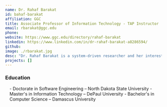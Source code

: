 ```yaml
---
name: Dr. Rahaf Barakat
id: bahaf-barakat
affiliation: GGC
title: Associate Professor of Information Technology - TAP Instructor
email: rbarakat@ggc.edu
phone: 
website: https://www.ggc.edu/directory/rahaf-barakat
linkedin: https://www.linkedin.com/in/dr-rahaf-barakat-a8286594/
github:
image: ./rbarakat.jpg
desc: "Dr. Rahaf Barakat is a system-driven researcher and her interests span the areas of software development and implementation. She is interested in studying and identifying real-world research problems and incorporating theories and methodologies from software engineering and computer science to find a solution."
projects: []
---
```


### Education
<div style="margin-left:1em; margin-bottom:2em">
- Doctorate in Software Engineering – North Dakota State University
- Master's in Information Technology – DePaul University
- Bachelor's in Computer Science – Damascus University
</div>